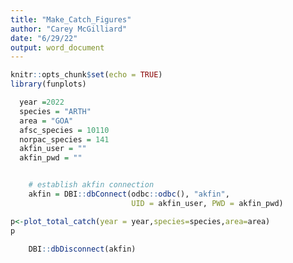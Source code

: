 ```yaml
---
title: "Make_Catch_Figures"
author: "Carey McGilliard"
date: "6/29/22"
output: word_document
---
```


```r
knitr::opts_chunk$set(echo = TRUE)
library(funplots)
```

```r
  year =2022
  species = "ARTH"
  area = "GOA"
  afsc_species = 10110
  norpac_species = 141
  akfin_user = ""
  akfin_pwd = ""


    # establish akfin connection
    akfin = DBI::dbConnect(odbc::odbc(), "akfin",
                           UID = akfin_user, PWD = akfin_pwd)

```

```r

p<-plot_total_catch(year = year,species=species,area=area)
p
```

```r

    DBI::dbDisconnect(akfin)

```
